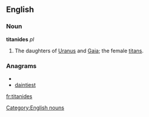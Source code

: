 ==English==
===Noun===

'''titanides'''  ''pl''

# {{Greek mythology}} The daughters of [[Uranus]] and [[Gaia]]; the female [[titan]]s.

===Anagrams===
* {{alphagram|adeiinstt}}
* [[daintiest#English|daintiest]]

[[Category:English nouns]]

[[fr:titanides]]